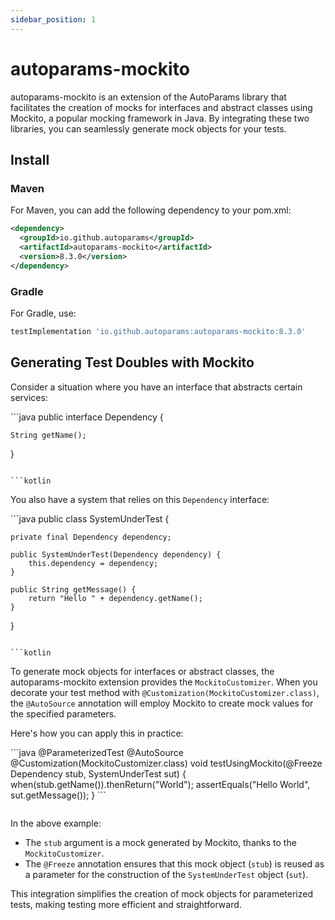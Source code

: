 ```yaml
---
sidebar_position: 1
---
```



# autoparams-mockito

autoparams-mockito is an extension of the AutoParams library that facilitates the creation of mocks for interfaces and abstract classes using Mockito, a popular mocking framework in Java. By integrating these two libraries, you can seamlessly generate mock objects for your tests.

## Install

### Maven

For Maven, you can add the following dependency to your pom.xml:

```xml
<dependency>
  <groupId>io.github.autoparams</groupId>
  <artifactId>autoparams-mockito</artifactId>
  <version>8.3.0</version>
</dependency>
```

### Gradle

For Gradle, use:

```groovy
testImplementation 'io.github.autoparams:autoparams-mockito:8.3.0'
```

## Generating Test Doubles with Mockito

Consider a situation where you have an interface that abstracts certain services:

<JavaKotlinCodeBlock>
```java
public interface Dependency {

    String getName();
}
```

```kotlin

```
</JavaKotlinCodeBlock>

You also have a system that relies on this `Dependency` interface:

<JavaKotlinCodeBlock>
```java
public class SystemUnderTest {

    private final Dependency dependency;

    public SystemUnderTest(Dependency dependency) {
        this.dependency = dependency;
    }

    public String getMessage() {
        return "Hello " + dependency.getName();
    }
}
```

```kotlin

```
</JavaKotlinCodeBlock>

To generate mock objects for interfaces or abstract classes, the autoparams-mockito extension provides the `MockitoCustomizer`. When you decorate your test method with `@Customization(MockitoCustomizer.class)`, the `@AutoSource` annotation will employ Mockito to create mock values for the specified parameters.

Here's how you can apply this in practice:

<JavaKotlinCodeBlock>
```java
@ParameterizedTest
@AutoSource
@Customization(MockitoCustomizer.class)
void testUsingMockito(@Freeze Dependency stub, SystemUnderTest sut) {
    when(stub.getName()).thenReturn("World");
    assertEquals("Hello World", sut.getMessage());
}
```

```kotlin

```
</JavaKotlinCodeBlock>

In the above example:

- The `stub` argument is a mock generated by Mockito, thanks to the `MockitoCustomizer`.
- The `@Freeze` annotation ensures that this mock object (`stub`) is reused as a parameter for the construction of the `SystemUnderTest` object (`sut`).

This integration simplifies the creation of mock objects for parameterized tests, making testing more efficient and straightforward.